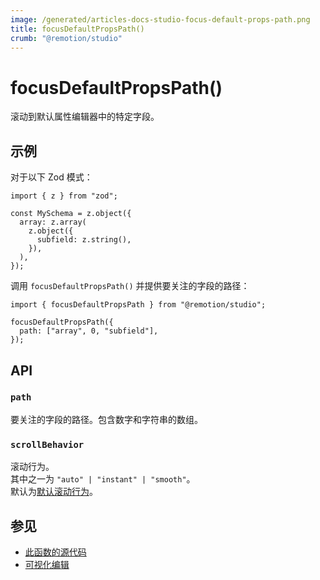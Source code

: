 ```yaml
---
image: /generated/articles-docs-studio-focus-default-props-path.png
title: focusDefaultPropsPath()
crumb: "@remotion/studio"
---
```


# focusDefaultPropsPath()<AvailableFrom v="4.0.165"/>

滚动到默认属性编辑器中的特定字段。

## 示例

对于以下 Zod 模式：

```tsx twoslash title="schema.ts"
import { z } from "zod";

const MySchema = z.object({
  array: z.array(
    z.object({
      subfield: z.string(),
    }),
  ),
});
```

调用 `focusDefaultPropsPath()` 并提供要关注的字段的路径：

```tsx twoslash title="MyComp.tsx"
import { focusDefaultPropsPath } from "@remotion/studio";

focusDefaultPropsPath({
  path: ["array", 0, "subfield"],
});
```

## API

### `path`

要关注的字段的路径。包含数字和字符串的数组。

### `scrollBehavior`

滚动行为。  
其中之一为 `"auto" | "instant" | "smooth"`。  
默认为[默认滚动行为](https://developer.mozilla.org/en-US/docs/Web/API/Element/scrollIntoView)。

## 参见

- [此函数的源代码](https://github.com/remotion-dev/remotion/blob/main/packages/studio/src/api/focus-default-props-path.ts)
- [可视化编辑](/docs/visual-editing)


